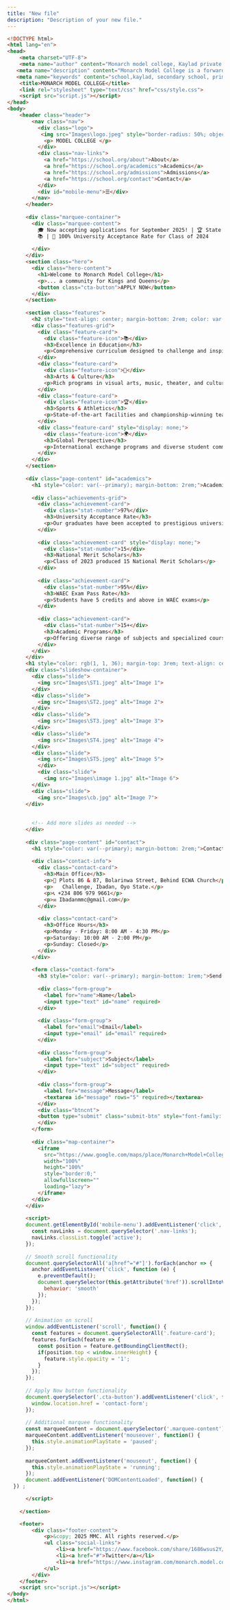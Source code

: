 ```yaml
---
title: "New file"
description: "Description of your new file."
---
```


```html
<!DOCTYPE html>
<html lang="en">
<head>
    <meta charset="UTF-8">
    <meta name="author" content="Monarch model college, Kaylad private school">
   <meta name="description" content="Monarch Model College is a forward-thinking school committed to academic excellence, moral integrity and preparing students for future success.">
   <meta name="keywords" content="school,kaylad, secondary school, primary school, ibadan, challnge">
    <title>MONARCH MODEL COLLEGE</title>
    <link rel="stylesheet" type="text/css" href="css/style.css">
    <script src="script.js"></script>
</head>
<body>
    <header class="header">
        <nav class="nav">
          <div class="logo">
           <img src="Images\logo.jpeg" style="border-radius: 50%; object-fit: cover; width: 80px;" alt="logo"> MONARCH
            <p> MODEL COLLEGE </p>
          </div>
          <div class="nav-links">
            <a href="https://school.org/about">About</a>
            <a href="https://school.org/academics">Academics</a>
            <a href="https://school.org/admissions">Admissions</a>
            <a href="https://school.org/contact">Contact</a>
          </div>
          <div id="mobile-menu">☰</div>
        </nav>
      </header>
      
      <div class="marquee-container">
        <div class="marquee-content">
          🎓 Now accepting applications for September 2025! | 🏆 State Champions in STAN Mathematics Competition Competition | 
          📚 | 🌟 100% University Acceptance Rate for Class of 2024
    
        </div>
      </div>
      <section class="hero">
        <div class="hero-content">
          <h1>Welcome to Monarch Model College</h1>
          <p>... a community for Kings and Queens</p>
          <button class="cta-button">APPLY NOW</button> 
        </div>
      </section>
      
      <section class="features">
        <h2 style="text-align: center; margin-bottom: 2rem; color: var(--primary);">Why Choose Us?</h2>
        <div class="features-grid">
          <div class="feature-card">
            <div class="feature-icon">📚</div>
            <h3>Excellence in Education</h3>
            <p>Comprehensive curriculum designed to challenge and inspire students</p>
          </div>
          <div class="feature-card">
            <div class="feature-icon">🎨</div>
            <h3>Arts & Culture</h3>
            <p>Rich programs in visual arts, music, theater, and cultural studies</p>
          </div>
          <div class="feature-card">
            <div class="feature-icon">🏆</div>
            <h3>Sports & Athletics</h3>
            <p>State-of-the-art facilities and championship-winning teams</p>
          </div>
          <div class="feature-card" style="display: none;">
            <div class="feature-icon">🌍</div>
            <h3>Global Perspective</h3>
            <p>International exchange programs and diverse student community</p>
          </div>
        </div>
      </section>
      
      <div class="page-content" id="academics">
        <h1 style="color: var(--primary); margin-bottom: 2rem;">Academic Achievements</h1>
        
        <div class="achievements-grid">
          <div class="achievement-card">
            <div class="stat-number">97%</div>
            <h3>University Acceptance Rate</h3>
            <p>Our graduates have been accepted to prestigious universities nationwide</p>
          </div>
          
          <div class="achievement-card" style="display: none;">
            <div class="stat-number">15</div>
            <h3>National Merit Scholars</h3>
            <p>Class of 2023 produced 15 National Merit Scholars</p>
          </div> 
          
          <div class="achievement-card">
            <div class="stat-number">95%</div>
            <h3>WAEC Exam Pass Rate</h3>
            <p>Students have 5 credits and above in WAEC exams</p>
          </div>
          
          <div class="achievement-card">
            <div class="stat-number">15+</div>
            <h3>Academic Programs</h3>
            <p>Offering diverse range of subjects and specialized courses</p>
          </div>
        </div>
      </div>
      <h1 style="color: rgb(1, 1, 36); margin-top: 3rem; text-align: center; font-family: 'Times New Roman'; text-shadow: 1.5px 1px aquamarine; margin-bottom: 2rem;">THE PICTURE BOARD</h1>
      <div class="slideshow-container">
        <div class="slide"> 
          <img src="Images\ST1.jpeg" alt="Image 1">
        </div>
        <div class="slide">
          <img src="Images\ST2.jpeg" alt="Image 2">
        </div>
        <div class="slide">
          <img src="Images\ST3.jpeg" alt="Image 3">
        </div>
        <div class="slide">
          <img src="Images\ST4.jpeg" alt="Image 4">
        </div>
        <div class="slide">
          <img src="Images\ST5.jpeg" alt="Image 5">
          </div>
          <div class="slide">
            <img src="Images\image 1.jpg" alt="Image 6">
        </div>
        <div class="slide">
          <img src="Images\cb.jpg" alt="Image 7">
      </div>
        
    
        <!-- Add more slides as needed -->
      </div>
  
      <div class="page-content" id="contact">
        <h1 style="color: var(--primary); margin-bottom: 2rem;">Contact Us</h1>
        
        <div class="contact-info">
          <div class="contact-card">
            <h3>Main Office</h3>
            <p>📍 Plots 86 & 87, Bolarinwa Street, Behind ECWA Church</p>
            <p>   Challenge, Ibadan, Oyo State.</p>
            <p>📞 +234 806 979 9661</p>
            <p>✉️ Ibadanmmc@gmail.com</p>
          </div>
          
          <div class="contact-card">
            <h3>Office Hours</h3>
            <p>Monday - Friday: 8:00 AM - 4:30 PM</p>
            <p>Saturday: 10:00 AM - 2:00 PM</p>
            <p>Sunday: Closed</p>
          </div>
        </div>
        
        <form class="contact-form">
          <h3 style="color: var(--primary); margin-bottom: 1rem;">Send us a Message</h3>
          
          <div class="form-group">
            <label for="name">Name</label>
            <input type="text" id="name" required>
          </div>
          
          <div class="form-group">
            <label for="email">Email</label>
            <input type="email" id="email" required>
          </div>
          
          <div class="form-group">
            <label for="subject">Subject</label>
            <input type="text" id="subject" required>
          </div>
          
          <div class="form-group">
            <label for="message">Message</label>
            <textarea id="message" rows="5" required></textarea>
          </div>
          <div class="btncnt">
          <button type="submit" class="submit-btn" style="font-family: helvetica;">Send Message</button>
          </div>
        </form>
        
        <div class="map-container">
          <iframe 
            src="https://www.google.com/maps/place/Monarch+Model+College,+Plot+86+%26+87+Bolarinwa+Street,+behind+Lemmy+Building+Police-post,+Challenge,+Ibadan+200001,+Oyo/@7.3520266,3.8779301,16z/data=!4m6!3m5!1s0x10398d95a4e4ea23:0xbbc7958b88f1db05!8m2!3d7.3520266!4d3.8779301!16s%2Fg%2F11gv13fywd" 
            width="100%" 
            height="100%" 
            style="border:0;" 
            allowfullscreen="" 
            loading="lazy">
          </iframe>
        </div>
      </div>
      
      <script>
      document.getElementById('mobile-menu').addEventListener('click', function() {
        const navLinks = document.querySelector('.nav-links');
        navLinks.classList.toggle('active');
      });
      
      // Smooth scroll functionality
      document.querySelectorAll('a[href^="#"]').forEach(anchor => {
        anchor.addEventListener('click', function (e) {
          e.preventDefault();
          document.querySelector(this.getAttribute('href')).scrollIntoView({
            behavior: 'smooth'
          });
        });
      });
      
      // Animation on scroll
      window.addEventListener('scroll', function() {
        const features = document.querySelectorAll('.feature-card');
        features.forEach(feature => {
          const position = feature.getBoundingClientRect();
          if(position.top < window.innerHeight) {
            feature.style.opacity = '1';
          }
        });
      });
      
      // Apply Now button functionality
      document.querySelector('.cta-button').addEventListener('click', function() {
        window.location.href = 'contact-form';
      });
      
      // Additional marquee functionality
      const marqueeContent = document.querySelector('.marquee-content');
      marqueeContent.addEventListener('mouseover', function() {
        this.style.animationPlayState = 'paused';
      });
      
      marqueeContent.addEventListener('mouseout', function() {
        this.style.animationPlayState = 'running';
      });
      document.addEventListener('DOMContentLoaded', function() {
  }) ;

      </script>
      
    </section>

    <footer>
        <div class="footer-content">
            <p>&copy; 2025 MMC. All rights reserved.</p>
            <ul class="social-links">
                <li><a href="https://www.facebook.com/share/1686wsus2Y/?mibextid=wwXIfr">Facebook</a></li>
                <li><a href="#">Twitter</a></li>
                <li><a href="https://www.instagram.com/monarch.model.college?igsh=MWkxbWt0ejJhYm9kMw%3D%3D&utm_source=qr">Instagram</a></li>
            </ul>
        </div>
    </footer>
    <script src="script.js"></script>
</body>
</html>
```